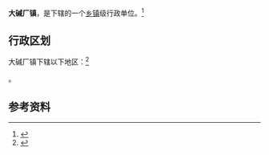 {{中国乡级行政区|12/01/14/102/000}}

'''大碱厂镇'''，是{{PRC admin/fullname|12/01/14/102/000|3}}下辖的一个[[乡镇|乡镇]]级行政单位。<ref>{{PRC admin/ref sgc|{{PRC admin/parent|12/01/14/102/000}}}}</ref>

== 行政区划 ==

大碱厂镇下辖以下地区：<ref>{{PRC admin/ref sgc|12/01/14/102/000}}</ref>

{{PRC admin/children|12/01/14/102/000}}。

== 参考资料 ==

{{reflist}}

{{行政区划小作品}}
{{PRC admin/navcat|12/01/14/102/000}}